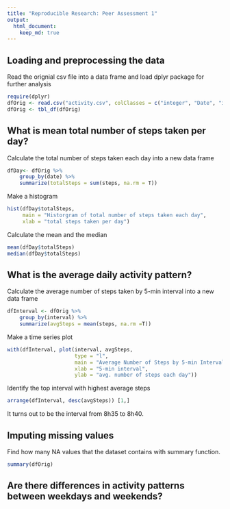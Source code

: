 ```yaml
---
title: "Reproducible Research: Peer Assessment 1"
output: 
  html_document:
    keep_md: true
---
```



## Loading and preprocessing the data

Read the orignial csv file into a data frame and load dplyr package for further analysis
```r
require(dplyr)
dfOrig <- read.csv("activity.csv", colClasses = c("integer", "Date", "integer"))
dfOrig <- tbl_df(dfOrig)
```

## What is mean total number of steps taken per day?

Calculate the total number of steps taken each day into a new data frame
```r
dfDay<- dfOrig %>% 
    group_by(date) %>% 
    summarize(totalSteps = sum(steps, na.rm = T))
```

Make a histogram
```r
hist(dfDay$totalSteps, 
     main = "Historgram of total number of steps taken each day",
     xlab = "total steps taken per day")
```

Calculate the mean and the median
```r
mean(dfDay$totalSteps)
median(dfDay$totalSteps)
```

## What is the average daily activity pattern?

Calculate the average number of steps taken by 5-min interval into a new data frame
```r
dfInterval <- dfOrig %>% 
    group_by(interval) %>% 
    summarize(avgSteps = mean(steps, na.rm =T))                      
```

Make a time series plot
```r
with(dfInterval, plot(interval, avgSteps, 
                      type = "l",
                      main = "Average Number of Steps by 5-min Interval",
                      xlab = "5-min interval",
                      ylab = "avg. number of steps each day"))
```

Identify the top interval with highest average steps
```r
arrange(dfInterval, desc(avgSteps)) [1,]
```
It turns out to be the interval from 8h35 to 8h40.

## Imputing missing values

Find how many NA values that the dataset contains with summary function.
```r
summary(dfOrig)
```


## Are there differences in activity patterns between weekdays and weekends?
